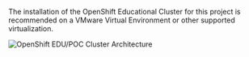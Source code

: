 The installation of the OpenShift Educational Cluster for this project is recommended on a VMware Virtual Environment or other supported virtualization.

![OpenShift EDU/POC Cluster Architecture](/images/edu-poc-cluster.png)